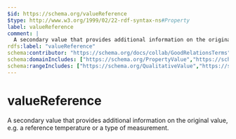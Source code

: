 ```yaml
---
$id: https://schema.org/valueReference
$type: http://www.w3.org/1999/02/22-rdf-syntax-ns#Property
label: valueReference
comment: |
  A secondary value that provides additional information on the original value, e.g. a reference temperature or a type of measurement.
rdfs:label: "valueReference"
schema:contributor: "https://schema.org/docs/collab/GoodRelationsTerms"
schema:domainIncludes: ["https://schema.org/PropertyValue","https://schema.org/QuantitativeValue","https://schema.org/QualitativeValue"]
schema:rangeIncludes: ["https://schema.org/QualitativeValue","https://schema.org/Text","https://schema.org/DefinedTerm","https://schema.org/MeasurementTypeEnumeration","https://schema.org/Enumeration","https://schema.org/PropertyValue","https://schema.org/StructuredValue","https://schema.org/QuantitativeValue"]
---
```


# valueReference

A secondary value that provides additional information on the original value, e.g. a reference temperature or a type of measurement.


